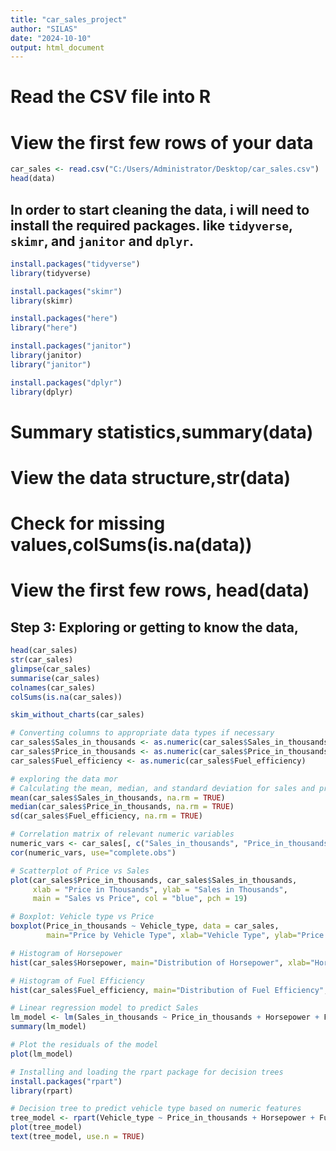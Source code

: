 ---
title: "car_sales_project"
author: "SILAS"
date: "2024-10-10"
output: html_document
---
# Read the CSV file into R
# View the first few rows of your data
```{r}
car_sales <- read.csv("C:/Users/Administrator/Desktop/car_sales.csv")
head(data)
```
## In order to start cleaning the data, i will need to install the required packages. like `tidyverse`, `skimr`, and `janitor` and `dplyr`.
```{r}
install.packages("tidyverse")
library(tidyverse)

install.packages("skimr")
library(skimr)

install.packages("here")
library("here")

install.packages("janitor")
library(janitor)
library("janitor")

install.packages("dplyr")
library(dplyr)
```
# Summary statistics,summary(data)
# View the data structure,str(data)
# Check for missing values,colSums(is.na(data))
# View the first few rows, head(data)
## Step 3: Exploring or getting to know the data, 
```{r}
head(car_sales)
str(car_sales)
glimpse(car_sales)
summarise(car_sales)
colnames(car_sales)
colSums(is.na(car_sales))

skim_without_charts(car_sales)
```
```{r}
# Converting columns to appropriate data types if necessary
car_sales$Sales_in_thousands <- as.numeric(car_sales$Sales_in_thousands)
car_sales$Price_in_thousands <- as.numeric(car_sales$Price_in_thousands)
car_sales$Fuel_efficiency <- as.numeric(car_sales$Fuel_efficiency)

```
```{r}
# exploring the data mor
# Calculating the mean, median, and standard deviation for sales and price
mean(car_sales$Sales_in_thousands, na.rm = TRUE)
median(car_sales$Price_in_thousands, na.rm = TRUE)
sd(car_sales$Fuel_efficiency, na.rm = TRUE)

```
```{r}
# Correlation matrix of relevant numeric variables
numeric_vars <- car_sales[, c("Sales_in_thousands", "Price_in_thousands", "Horsepower", "Fuel_efficiency", "Curb_weight")]
cor(numeric_vars, use="complete.obs")

```
```{r}
# Scatterplot of Price vs Sales
plot(car_sales$Price_in_thousands, car_sales$Sales_in_thousands,
     xlab = "Price in Thousands", ylab = "Sales in Thousands",
     main = "Sales vs Price", col = "blue", pch = 19)

# Boxplot: Vehicle type vs Price
boxplot(Price_in_thousands ~ Vehicle_type, data = car_sales, 
        main="Price by Vehicle Type", xlab="Vehicle Type", ylab="Price in Thousands")

```
```{r}
# Histogram of Horsepower
hist(car_sales$Horsepower, main="Distribution of Horsepower", xlab="Horsepower", col="green")

# Histogram of Fuel Efficiency
hist(car_sales$Fuel_efficiency, main="Distribution of Fuel Efficiency", xlab="Fuel Efficiency (mpg)", col="orange")

```
```{r}
# Linear regression model to predict Sales
lm_model <- lm(Sales_in_thousands ~ Price_in_thousands + Horsepower + Fuel_efficiency, data = car_sales)
summary(lm_model)

# Plot the residuals of the model
plot(lm_model)

```
```{r}
# Installing and loading the rpart package for decision trees
install.packages("rpart")
library(rpart)

# Decision tree to predict vehicle type based on numeric features
tree_model <- rpart(Vehicle_type ~ Price_in_thousands + Horsepower + Fuel_efficiency, data = car_sales)
plot(tree_model)
text(tree_model, use.n = TRUE)

```

